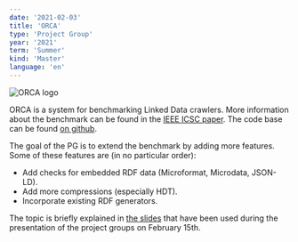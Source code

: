 ```yaml
---
date: '2021-02-03'
title: 'ORCA'
type: 'Project Group'
year: '2021'
term: 'Summer'
kind: 'Master'
language: 'en'
---
```


<img src="https://github.com/dice-group/orca/raw/master/docs/orca.png" alt="ORCA logo" />

ORCA is a system for benchmarking Linked Data crawlers. More information about the benchmark can be found in the [IEEE ICSC paper](https://papers.dice-research.org/2021/ICSC2021_ORCA/ORCA_public.pdf). The code base can be found [on github](https://github.com/dice-group/orca).

The goal of the PG is to extend the benchmark by adding more features. Some of these features are (in no particular order):

* Add checks for embedded RDF data (Microformat, Microdata, JSON-LD).
* Add more compressions (especially HDT).
* Incorporate existing RDF generators.

The topic is briefly explained in [the slides](https://hobbitdata.informatik.uni-leipzig.de/dice-website/pgs/PG_presentations_SS_2021.pdf) that have been used during the presentation of the project groups on February 15th.
